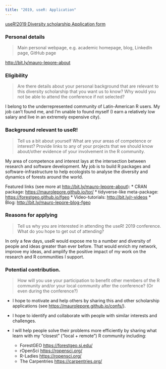 ```yaml
---
title: "2019, useR: Application"
---
```


[useR!2019 Diversity scholarship Application form](https://lime.nathalievilla.org/index.php/395586?lang=en)

### Personal details

> Main personal webpage, e.g. academic homepage, blog, LinkedIn page, GitHub page

<http://bit.ly/mauro-lepore-about>

### Eligibility

> Are there details about your personal background that are relevant to this diversity scholarship that you want us to know? Why would you not be able to attend the conference if not selected?

I belong to the underrepresented community of Latin-American R users. My job can't found me, and I'm unable to found myself (I earn a relatively low salary and live in an extremely expensive city).

### Background relevant to useR!

> Tell us a bit about yourself What are your areas of competence or interest? Provide links to any of your projects that we should know about/other evidence of your involvement in the R community.

My area of competence and interest lays at the intersection between research and software development. My job is to build R packages and software-infrastructure to help ecologists to analyse the diversity and dynamics of forests around the world.

Featured links (see more at <http://bit.ly/mauro-lepore-about>):
* CRAN package: <https://maurolepore.github.io/tor/>
* tidyverse-like meta-package: <https://forestgeo.github.io/fgeo>
* Video-tutorials: <http://bit.ly/r-videos>
* Blog: <http://bit.ly/mauro-lepore-blog-fgeo>

### Reasons for applying

> Tell us why you are interested in attending the useR! 2019 conference. What do you hope to get out of attending?

In only a few days, useR would expose me to a number and diversity of people and ideas greater than ever before. That would enrich my network, improve my ideas, and amplify the positive impact of my work on the research and R communities I support.

### Potential contribution.

> How will you use your participation to benefit other members of the R community and/or your local community after the conference? (Or even during the conference?)

* I hope to motivate and help others by sharing this and other scholarship applications (see <https://maurolepore.github.io/confs/>).

* I hope to identify and collaborate with people with similar interests and challenges.

* I will help people solve their problems more efficiently by sharing what learn with my "closest" ("local + remote") R community including:

    * ForestGEO <https://forestgeo.si.edu/>
    * rOpenSci <https://ropensci.org/>
    * R-Ladies <https://ropensci.org/>
    * The Carpentries <https://carpentries.org/>
